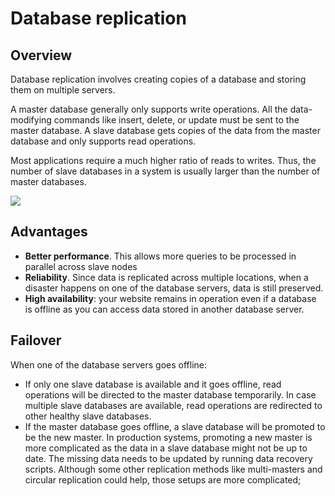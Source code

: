 # Database replication

## Overview

Database replication involves creating copies of a database and storing them on multiple servers.

A master database generally only supports write operations.  All the data-modifying commands like insert, delete, or update must be sent to the master database. A slave database gets copies of the data from the master database and only supports read operations.

Most applications require a much higher ratio of reads to writes. Thus, the number of slave databases in a system is usually larger than the number of master databases.

![](./replication/replication.drawio.svg)


## Advantages

- **Better performance**. This allows more queries to be processed in parallel across slave nodes
- **Reliability**. Since data is replicated across multiple locations, when a disaster happens on one of the database servers, data is still preserved.
- **High availability**: your website remains in operation even if a database is offline as you can access data stored in another database server.


## Failover

When one of the database servers goes offline:
- If only one slave database is available and it goes offline, read operations will be directed to the master database temporarily. In case multiple slave databases are available, read operations are redirected to other healthy slave databases.
- If the master database goes offline, a slave database will be promoted to be the new master. In production systems, promoting a new master is more complicated as the data in a slave database might not be up to date. The missing data needs to be updated by running data recovery scripts. Although some other replication methods like multi-masters and circular replication could help, those setups are more complicated;